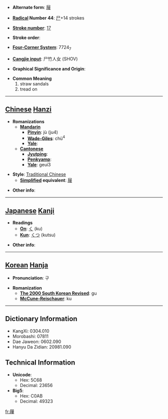 * '''Alternate form''': [[屦]]

* '''[[Wiktionary:Chinese radical index| Radical]] Number 44''': [[Wiktionary:Chinese radical index 尸|尸]]+14 strokes

* '''[[Wiktionary:Chinese total strokes index|Stroke number]]''': [[Wiktionary:Chinese total strokes index 17|17]]

* '''Stroke order''': 

* '''[[Wiktionary:Chinese four corner index|Four-Corner System]]''': 7724<sub>7</sub>

* '''[[Wiktionary:Chinese Cangjie index|Cangjie input]]''': 尸竹人女 (SHOV)

* '''Graphical Significance and Origin''': 

* '''Common Meaning'''
*#straw sandals
*# tread on


----

== [[Chinese]] [[Hanzi]] ==

* '''Romanizations'''
** '''[[Mandarin]]'''
*** '''[[Pinyin]]''': jù (ju4)
*** '''[[Wade-Giles]]''': chü<sup>4</sup>
*** '''[[Yale]]''': 
** '''[[Cantonese]]'''
*** '''[[Jyutping]]''':
*** '''[[Penkyamp]]''': 
*** '''[[Yale]]''': geui3

* '''Style''': [[Traditional Chinese]] 
** '''[[Simplified Chinese|Simplified]] equivalent''': [[屦]]

* '''Other info''': 

----

== [[Japanese]] [[Kanji]] ==

* '''Readings'''
** '''[[On]]''': [[く]] (ku)
** '''[[Kun]]''': [[くつ]] (kutsu)

* '''Other info''':  

----

== [[Korean]] [[Hanja]] ==

* '''Pronunciation''': 구

* '''Romanization'''
** '''[[The 2000 South Korean Revised Romanization|The 2000 South Korean Revised]]''': gu
** '''[[McCune-Reischauer]]''': ku

----

== Dictionary Information ==

* KangXi: 0304.010
* Morobashi: 07811
* Dae Jaweon: 0602.090
* Hanyu Da Zidian: 20981.090

== Technical Information ==

* '''Unicode''':
** Hex: 5C68
** Decimal: 23656
* '''Big5''':
** Hex: C0AB
** Decimal: 49323

[[fr:屨]]